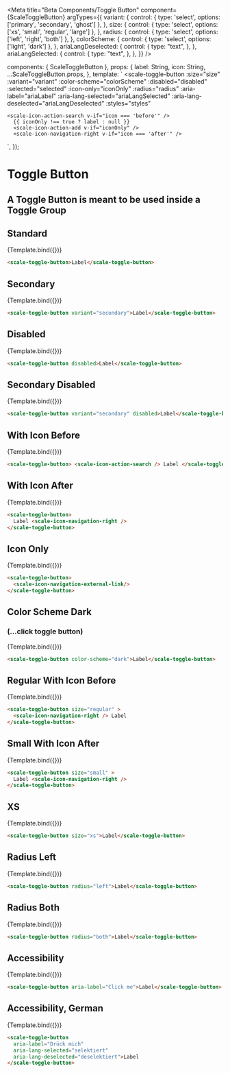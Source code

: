 
<Meta
  title="Beta Components/Toggle Button"
  component={ScaleToggleButton}
  argTypes={{
    variant: {
      control: { type: 'select', options: ['primary', 'secondary', 'ghost'] },
    },
    size: {
      control: { type: 'select', options: ['xs', 'small', 'regular', 'large'] },
    },
    radius: {
      control: { type: 'select', options: ['left', 'right', 'both'] },
    },
	  colorScheme: {
      control: { type: 'select', options: ['light', 'dark'] },
    },
    ariaLangDeselected: {
      control: { type: "text", },
    },
    ariaLangSelected: {
      control: { type: "text", },
    },
  }}
/>

  components: { ScaleToggleButton },
  props: {
    label: String,
    icon: String,
    ...ScaleToggleButton.props,
  },
  template: `
  <scale-toggle-button
    :size="size"
    :variant="variant"
    :color-scheme="colorScheme"
    :disabled="disabled"
    :selected="selected"
    :icon-only="iconOnly"
    :radius="radius"
    :aria-label="ariaLabel"
    :aria-lang-selected="ariaLangSelected"
    :aria-lang-deselected="ariaLangDeselected"
    :styles="styles"
  >
    <scale-icon-action-search v-if="icon === 'before'" />
      {{ iconOnly !== true ? label : null }}
      <scale-icon-action-add v-if="iconOnly" />
      <scale-icon-navigation-right v-if="icon === 'after'" />
  </scale-toggle-button>
    `,
});

<div
  style={{
    display: 'inline-flex',
    alignItems: 'center',
    flexDirection: 'column',
    justifyContent: 'space-between',
    width: '100%',
  }}
>
  <h1>Toggle Button</h1>
  <h2>A Toggle Button is meant to be used inside a Toggle Group</h2>
</div>

## Standard

<Canvas withSource="none">
  <Story
    name="Standard"
    args={{
      label: 'Label',
    }}
  >
    {Template.bind({})}
  </Story>
</Canvas>

<ArgsTable story="Standard" />

```html
<scale-toggle-button>Label</scale-toggle-button>
```

## Secondary

<Canvas withSource="none">
  <Story
    name="Secondary"
    args={{
      variant: 'secondary',
      label: 'Label',
    }}
  >
    {Template.bind({})}
  </Story>
</Canvas>

```html
<scale-toggle-button variant="secondary">Label</scale-toggle-button>
```

## Disabled

<Canvas withSource="none">
  <Story
    name="Disabled"
    args={{
      disabled: true,
      label: 'Label',
    }}
  >
    {Template.bind({})}
  </Story>
</Canvas>

```html
<scale-toggle-button disabled>Label</scale-toggle-button>
```

## Secondary Disabled

<Canvas withSource="none">
  <Story
    name="Secondary Disabled"
    args={{
      variant: 'secondary',
      disabled: true,
      label: 'Label',
    }}
  >
    {Template.bind({})}
  </Story>
</Canvas>

```html
<scale-toggle-button variant="secondary" disabled>Label</scale-toggle-button>
```

## With Icon Before

<Canvas withSource="none">
  <Story
    name="With Icon Before"
    args={{
      label: 'Label',
      icon: 'before',
    }}
  >
    {Template.bind({})}
  </Story>
</Canvas>

```html
<scale-toggle-button> <scale-icon-action-search /> Label </scale-toggle-button>
```

## With Icon After

<Canvas withSource="none">
  <Story
    name="With Icon After"
    args={{
      label: 'Label',
      icon: 'after',
    }}
  >
    {Template.bind({})}
  </Story>
</Canvas>

```html
<scale-toggle-button>
  Label <scale-icon-navigation-right />
</scale-toggle-button>
```

## Icon Only

<Canvas withSource="none">
  <Story
    name="Icon Only"
    args={{
      iconOnly: true,
      title: 'Search',
      ariaLabel: 'Search',
    }}
  >
    {Template.bind({})}
  </Story>
</Canvas>

```html
<scale-toggle-button>
  <scale-icon-navigation-external-link/>
</scale-toggle-button>
```

## Color Scheme Dark 
### (...click toggle button)

<Canvas withSource="none">
  <Story
    name="Color Scheme Dark"
    args={{
      label: 'Label',
	    colorScheme: 'dark'
    }}
  >
    {Template.bind({})}
  </Story>
</Canvas>

```html
<scale-toggle-button color-scheme="dark">Label</scale-toggle-button>
```

## Regular With Icon Before

<Canvas withSource="none">
  <Story
    name="Regular With Icon Before"
    args={{
      label: 'Label',
      icon: 'before',
	  size: 'regular'
    }}
  >
    {Template.bind({})}
  </Story>
</Canvas>

```html
<scale-toggle-button size="regular" >
  <scale-icon-navigation-right /> Label
</scale-toggle-button>
```

## Small With Icon After

<Canvas withSource="none">
  <Story
    name="Small With Icon After"
    args={{
      label: 'Label',
      icon: 'after',
	  size: 'small'
    }}
  >
    {Template.bind({})}
  </Story>
</Canvas>

```html
<scale-toggle-button size="small" >
  Label <scale-icon-navigation-right />
</scale-toggle-button>
```

## XS

<Canvas withSource="none">
  <Story
    name="XS"
    args={{
      label: 'Label',
	    size: 'xs'
    }}
  >
    {Template.bind({})}
  </Story>
</Canvas>

```html
<scale-toggle-button size="xs">Label</scale-toggle-button>
```

## Radius Left

<Canvas withSource="none">
  <Story
    name="Radius Left"
    args={{
      label: 'Label',
	    radius: 'left'
    }}
  >
    {Template.bind({})}
  </Story>
</Canvas>

```html
<scale-toggle-button radius="left">Label</scale-toggle-button>
```

## Radius Both

<Canvas withSource="none">
  <Story
    name="Radius Both"
    args={{
      label: 'Label',
	    radius: 'both'
    }}
  >
    {Template.bind({})}
  </Story>
</Canvas>

```html
<scale-toggle-button radius="both">Label</scale-toggle-button>
```


## Accessibility

<Canvas withSource="none">
  <Story
    name="Accessibility"
    args={{
      label: 'Label',
      ariaLabel: 'Click me',
    }}
  >
    {Template.bind({})}
  </Story>
</Canvas>

```html
<scale-toggle-button aria-label="Click me">Label</scale-toggle-button>
```


## Accessibility, German

<Canvas withSource="none">
  <Story
    name="Accessibility German"
    args={{
      label: 'Label',
      ariaLabel: 'Drück mich',
      ariaLangSelected: 'selektiert',
      ariaLangDeselected: 'deselektiert',
    }}
  >
    {Template.bind({})}
  </Story>
</Canvas>

```html
<scale-toggle-button 
  aria-label="Drück mich"
  aria-lang-selected="selektiert"
  aria-lang-deselected="deselektiert">Label
</scale-toggle-button>
```
